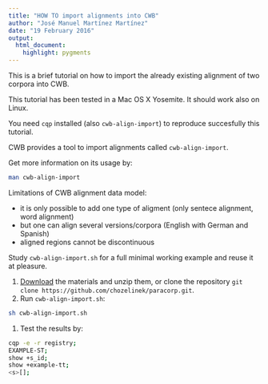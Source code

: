 ```yaml
---
title: "HOW TO import alignments into CWB"
author: "José Manuel Martínez Martínez"
date: "19 February 2016"
output:
  html_document:
    highlight: pygments
---
```


This is a brief tutorial on how to import the already existing alignment of two corpora into CWB.

This tutorial has been tested in a Mac OS X Yosemite. It should work also on Linux.

You need `cqp` installed (also `cwb-align-import`) to reproduce succesfully this tutorial.

CWB provides a tool to import alignments called `cwb-align-import`.

Get more information on its usage by:

```bash
man cwb-align-import
```

Limitations of CWB alignment data model:

- it is only possible to add one type of aligment (only sentece alignment, word alignment)
- but one can align several versions/corpora (English with German and Spanish)
- aligned regions cannot be discontinuous <!-- explain this better, and provide examples -->

Study `cwb-align-import.sh` for a full minimal working example and reuse it at pleasure.

1. [Download](https://github.com/chozelinek/paracorp/archive/master.zip) the materials and unzip them, or clone the repository `git clone https://github.com/chozelinek/paracorp.git`.
1. Run `cwb-align-import.sh`:
```bash
sh cwb-align-import.sh
```
1. Test the results by:
```bash
cqp -e -r registry;
EXAMPLE-ST;
show +s_id;
show +example-tt;
<s>[];
```
